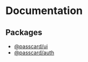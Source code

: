 # Documentation

## Packages

- [@passcard/ui](/docs/passcard-ui/components/ConnectWalletButton)
- [@passcard/auth](/docs/passcard-auth/PasscardMessage)
